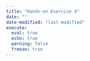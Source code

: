 ```yaml
---
title: "Hands-on Exercise 4"
date: ""
date-modified: "last-modified"
execute: 
  eval: true
  echo: true
  warning: false
  freeze: true
---
```


